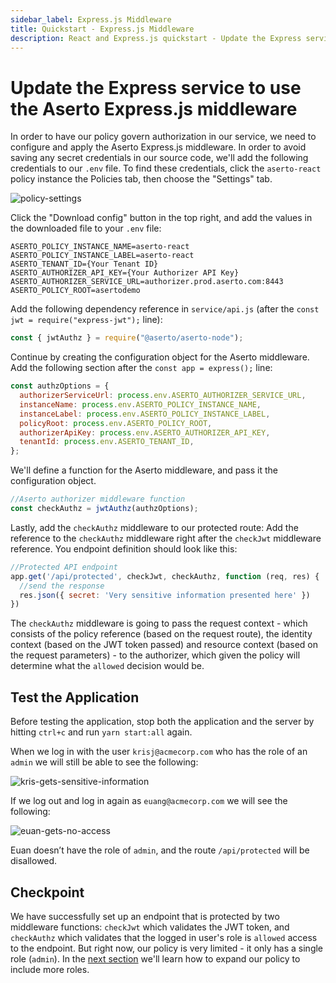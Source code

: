 ```yaml
---
sidebar_label: Express.js Middleware
title: Quickstart - Express.js Middleware
description: React and Express.js quickstart - Update the Express service to use the Aserto Express.js middleware
---
```


# Update the Express service to use the Aserto Express.js middleware

In order to have our policy govern authorization in our service, we need to configure and apply the Aserto Express.js middleware. In order to avoid saving any secret credentials in our source code, we'll add the following credentials to our `.env` file. To find these credentials, click the `aserto-react` policy instance the Policies tab, then choose the "Settings" tab.

![policy-settings](/quickstart-react-and-node/policy-settings.png)

Click the "Download config" button in the top right, and add the values in the downloaded file to your `.env` file:

```
ASERTO_POLICY_INSTANCE_NAME=aserto-react
ASERTO_POLICY_INSTANCE_LABEL=aserto-react
ASERTO_TENANT_ID={Your Tenant ID}
ASERTO_AUTHORIZER_API_KEY={Your Authorizer API Key}
ASERTO_AUTHORIZER_SERVICE_URL=authorizer.prod.aserto.com:8443
ASERTO_POLICY_ROOT=asertodemo
```

Add the following dependency reference in `service/api.js` (after the `const jwt = require("express-jwt");` line):

```javascript
const { jwtAuthz } = require("@aserto/aserto-node");
```

Continue by creating the configuration object for the Aserto middleware. Add the following section after the `const app = express();` line:

```javascript
const authzOptions = {
  authorizerServiceUrl: process.env.ASERTO_AUTHORIZER_SERVICE_URL,
  instanceName: process.env.ASERTO_POLICY_INSTANCE_NAME,
  instanceLabel: process.env.ASERTO_POLICY_INSTANCE_LABEL,
  policyRoot: process.env.ASERTO_POLICY_ROOT,
  authorizerApiKey: process.env.ASERTO_AUTHORIZER_API_KEY,
  tenantId: process.env.ASERTO_TENANT_ID,
};
```

We'll define a function for the Aserto middleware, and pass it the configuration object.

```javascript
//Aserto authorizer middleware function
const checkAuthz = jwtAuthz(authzOptions);
```

Lastly, add the `checkAuthz` middleware to our protected route: Add the reference to the `checkAuthz` middleware right after the `checkJwt` middleware reference. You endpoint definition should look like this:

```javascript
//Protected API endpoint
app.get('/api/protected', checkJwt, checkAuthz, function (req, res) {
  //send the response
  res.json({ secret: 'Very sensitive information presented here' })
})
```

The `checkAuthz` middleware is going to pass the request context - which consists of the policy reference (based on the request route), the identity context (based on the JWT token passed) and resource context (based on the request parameters) - to the authorizer, which given the policy will determine what the `allowed` decision would be.

## Test the Application

Before testing the application, stop both the application and the server by hitting `ctrl+c` and run `yarn start:all` again.

When we log in with the user `krisj@acmecorp.com` who has the role of an `admin` we will still be able to see the following:

![kris-gets-sensitive-information](/quickstart-react-and-node/kris-gets-sensitive-information.png)

If we log out and log in again as `euang@acmecorp.com` we will see the following:

![euan-gets-no-access](/quickstart-react-and-node/euan-gets-no-access.png)

Euan doesn’t have the role of `admin`, and the route `/api/protected` will be disallowed.

## Checkpoint

We have successfully set up an endpoint that is protected by two middleware functions: `checkJwt` which validates the JWT token, and `checkAuthz` which validates that the logged in user's role is `allowed` access to the endpoint. But right now, our policy is very limited - it only has a single role (`admin`). In the [next section](support-more-roles) we'll learn how to expand our policy to include more roles.
